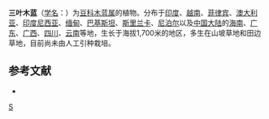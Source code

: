 {{Speciesbox 
| taxon = Indigofera trifoliata
| authority = Linn
}}

'''三叶木蓝'''（[[学名|学名]]：{{lang|la|''Indigofera trifoliata''}}）为[[豆科|豆科]][[木蓝属|木蓝属]]的植物。分布于[[印度|印度]]、[[越南|越南]]、[[菲律宾|菲律宾]]、[[澳大利亚|澳大利亚]]、[[印度尼西亚|印度尼西亚]]、[[缅甸|缅甸]]、[[巴基斯坦|巴基斯坦]]、[[斯里兰卡|斯里兰卡]]、[[尼泊尔|尼泊尔]]以及[[中国大陆|中国大陆]]的[[海南|海南]]、[[广东|广东]]、[[广西|广西]]、[[四川|四川]]、[[云南|云南]]等地，生长于海拔1,700米的地区，多生在山坡草地和田边草地，目前尚未由人工引种栽培。

== 参考文献 ==
<div class="references-small">
* {{cite web| url =http://www.bioinfo.cn/db05/KmzwSpecies.php?action=view&id=27754| title =三叶木蓝| work =《中国高等植物数据库全库》| publisher =中国科学院微生物研究所| author =昆明植物研究所| accessdate =2009-02-21| deadurl =yes| archiveurl =https://web.archive.org/web/20160305041628/http://www.bioinfo.cn/db05/KmzwSpecies.php?action=view&id=27754| archivedate =2016-03-05}}
</div>
{{Taxonbar|from=Q10865507}}
[[Category:木蓝属|S]]
{{植物小作品}}